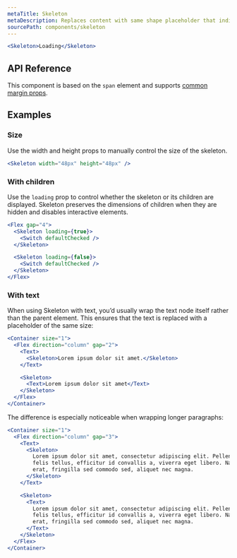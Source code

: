 ```yaml
---
metaTitle: Skeleton
metaDescription: Replaces content with same shape placeholder that indicates a loading state.
sourcePath: components/skeleton
---
```


```jsx live="true"
<Skeleton>Loading</Skeleton>
```

## API Reference

This component is based on the `span` element and supports [common margin props](/themes/docs/theme/layout#margin-props).

<ThemesPropsTable defs="skeletonPropDefs" />

## Examples

### Size

Use the width and height props to manually control the size of the skeleton.

```jsx live="true"
<Skeleton width="48px" height="48px" />
```

### With children

Use the `loading` prop to control whether the skeleton or its children are displayed. Skeleton preserves the dimensions of children when they are hidden and disables interactive elements.

```jsx live="true"
<Flex gap="4">
  <Skeleton loading={true}>
    <Switch defaultChecked />
  </Skeleton>

  <Skeleton loading={false}>
    <Switch defaultChecked />
  </Skeleton>
</Flex>
```

### With text

When using Skeleton with text, you’d usually wrap the text node itself rather than the parent element. This ensures that the text is replaced with a placeholder of the same size:

```jsx live="true" line="4,7,9"
<Container size="1">
  <Flex direction="column" gap="2">
    <Text>
      <Skeleton>Lorem ipsum dolor sit amet.</Skeleton>
    </Text>

    <Skeleton>
      <Text>Lorem ipsum dolor sit amet</Text>
    </Skeleton>
  </Flex>
</Container>
```

The difference is especially noticeable when wrapping longer paragraphs:

```jsx live="true" line="4,8,11,17"
<Container size="1">
  <Flex direction="column" gap="3">
    <Text>
      <Skeleton>
        Lorem ipsum dolor sit amet, consectetur adipiscing elit. Pellentesque
        felis tellus, efficitur id convallis a, viverra eget libero. Nam magna
        erat, fringilla sed commodo sed, aliquet nec magna.
      </Skeleton>
    </Text>

    <Skeleton>
      <Text>
        Lorem ipsum dolor sit amet, consectetur adipiscing elit. Pellentesque
        felis tellus, efficitur id convallis a, viverra eget libero. Nam magna
        erat, fringilla sed commodo sed, aliquet nec magna.
      </Text>
    </Skeleton>
  </Flex>
</Container>
```
